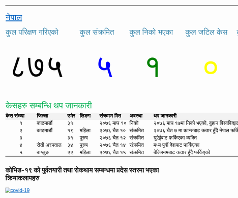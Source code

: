 <div class="alert alert-info" role="alert">

<html xmlns:o="urn:schemas-microsoft-com:office:office"
xmlns:x="urn:schemas-microsoft-com:office:excel"
xmlns="http://www.w3.org/TR/REC-html40">

<head>
<meta http-equiv=Content-Type content="text/html; charset=utf-8">
<meta name=ProgId content=Excel.Sheet>
<meta name=Generator content="Microsoft Excel 15">
<link rel=File-List href="nepal.fld/filelist.xml">
<style id="nepal_27077_Styles">
<!--table
	{mso-displayed-decimal-separator:"\.";
	mso-displayed-thousand-separator:"\,";}
@page
	{margin:.75in .7in .75in .7in;
	mso-header-margin:.3in;
	mso-footer-margin:.3in;}
tr
	{mso-height-source:auto;}
col
	{mso-width-source:auto;}
br
	{mso-data-placement:same-cell;}
.style16
	{color:#0563C1;
	font-size:12.0pt;
	font-weight:400;
	font-style:normal;
	text-decoration:underline;
	text-underline-style:single;
	font-family:Calibri, sans-serif;
	mso-font-charset:0;
	mso-style-name:Hyperlink;
	mso-style-id:8;}
a:link
	{color:#0563C1;
	font-size:12.0pt;
	font-weight:400;
	font-style:normal;
	text-decoration:underline;
	text-underline-style:single;
	font-family:Calibri, sans-serif;
	mso-font-charset:0;}
a:visited
	{color:#954F72;
	font-size:12.0pt;
	font-weight:400;
	font-style:normal;
	text-decoration:underline;
	text-underline-style:single;
	font-family:Calibri, sans-serif;
	mso-font-charset:0;}
.style0
	{mso-number-format:General;
	text-align:general;
	vertical-align:bottom;
	white-space:nowrap;
	mso-rotate:0;
	mso-background-source:auto;
	mso-pattern:auto;
	color:black;
	font-size:12.0pt;
	font-weight:400;
	font-style:normal;
	text-decoration:none;
	font-family:Calibri, sans-serif;
	mso-font-charset:0;
	border:none;
	mso-protection:locked visible;
	mso-style-name:Normal;
	mso-style-id:0;}
td
	{mso-style-parent:style0;
	padding-top:1px;
	padding-right:1px;
	padding-left:1px;
	mso-ignore:padding;
	color:black;
	font-size:12.0pt;
	font-weight:400;
	font-style:normal;
	text-decoration:none;
	font-family:Calibri, sans-serif;
	mso-font-charset:0;
	mso-number-format:General;
	text-align:general;
	vertical-align:bottom;
	border:none;
	mso-background-source:auto;
	mso-pattern:auto;
	mso-protection:locked visible;
	white-space:nowrap;
	mso-rotate:0;}
.xl65
	{mso-style-parent:style16;
	color:#0563C1;
	font-size:20.0pt;
	text-decoration:underline;
	text-underline-style:single;}
.xl66
	{mso-style-parent:style0;
	mso-number-format:"\[$-4000439\]0";
	text-align:left;}
.xl67
	{mso-style-parent:style0;
	vertical-align:middle;}
.xl68
	{mso-style-parent:style0;
	color:#00B050;
	font-size:20.0pt;}
.xl69
	{mso-style-parent:style0;
	font-weight:700;}
.xl70
	{mso-style-parent:style0;
	font-weight:700;
	background:#F2F2F2;
	mso-pattern:black none;}
.xl71
	{mso-style-parent:style0;
	color:#3A87AD;
	font-size:18.0pt;
	font-family:"Helvetica Neue", sans-serif;
	mso-font-charset:0;
	text-align:left;
	vertical-align:middle;}
.xl72
	{mso-style-parent:style0;
	text-align:left;
	vertical-align:middle;}
.xl73
	{mso-style-parent:style0;
	mso-number-format:"\[$-4000439\]0";
	text-align:center;}
.xl74
	{mso-style-parent:style0;
	color:red;
	font-size:75.0pt;
	font-family:"Helvetica Neue", sans-serif;
	mso-font-charset:0;
	mso-number-format:"\[$-4000439\]0";
	text-align:left;}
.xl75
	{mso-style-parent:style0;
	color:black;
	font-size:75.0pt;
	font-family:"Helvetica Neue", sans-serif;
	mso-font-charset:0;
	mso-number-format:"\[$-4000439\]0";
	text-align:center;}
.xl76
	{mso-style-parent:style0;
	font-size:75.0pt;
	text-align:left;}
.xl77
	{mso-style-parent:style0;
	font-size:75.0pt;}
.xl78
	{mso-style-parent:style0;
	color:blue;
	font-size:75.0pt;
	font-family:"Helvetica Neue", sans-serif;
	mso-font-charset:0;
	mso-number-format:"\[$-4000439\]0";
	text-align:center;}
.xl79
	{mso-style-parent:style0;
	color:green;
	font-size:75.0pt;
	font-family:"Helvetica Neue", sans-serif;
	mso-font-charset:0;
	text-align:center;}
.xl80
	{mso-style-parent:style0;
	color:yellow;
	font-size:75.0pt;
	font-family:"Helvetica Neue", sans-serif;
	mso-font-charset:0;
	mso-number-format:"\[$-4000439\]0";
	text-align:center;}
-->
</style>
</head>

<body link="#0563C1" vlink="#954F72">
<!--[if !excel]>&nbsp;&nbsp;<![endif]-->
<!--The following information was generated by Microsoft Excel's Publish as Web
Page wizard.-->
<!--If the same item is republished from Excel, all information between the DIV
tags will be replaced.-->
<!----------------------------->
<!--START OF OUTPUT FROM EXCEL PUBLISH AS WEB PAGE WIZARD -->
<!----------------------------->

<div id="nepal_27077" align=center x:publishsource="Excel">

<table border=0 cellpadding=0 cellspacing=0 width=925 style='border-collapse:
 collapse;table-layout:fixed;width:693pt'>
 <col width=97 style='mso-width-source:userset;mso-width-alt:3114;width:73pt'>
 <col width=95 style='mso-width-source:userset;mso-width-alt:3029;width:71pt'>
 <col width=39 style='mso-width-source:userset;mso-width-alt:1237;width:29pt'>
 <col width=63 style='mso-width-source:userset;mso-width-alt:2005;width:47pt'>
 <col width=93 style='mso-width-source:userset;mso-width-alt:2986;width:70pt'>
 <col width=76 style='mso-width-source:userset;mso-width-alt:2432;width:57pt'>
 <col width=99 style='mso-width-source:userset;mso-width-alt:3157;width:74pt'>
 <col width=104 style='mso-width-source:userset;mso-width-alt:3328;width:78pt'>
 <col width=56 style='mso-width-source:userset;mso-width-alt:1792;width:42pt'>
 <col width=116 style='mso-width-source:userset;mso-width-alt:3712;width:87pt'>
 <col width=87 style='width:65pt'>
 <tr height=21 style='height:16.0pt'>
  <td height=21 width=97 style='height:16.0pt;width:73pt'></td>
  <td width=95 style='width:71pt'></td>
  <td width=39 style='width:29pt'></td>
  <td width=63 style='width:47pt'></td>
  <td width=93 style='width:70pt'></td>
  <td width=76 style='width:57pt'></td>
  <td width=99 style='width:74pt'></td>
  <td width=104 style='width:78pt'></td>
  <td width=56 style='width:42pt'></td>
  <td width=116 style='width:87pt'></td>
  <td width=87 style='width:65pt'></td>
 </tr>
 <tr height=35 style='height:26.0pt'>
  <td height=35 class=xl65 align=left style='height:26.0pt'><a
  href="https://www.mohp.gov.np/en/news/577-corona-updates"><span
  style='font-size:20.0pt'>नेपाल</span></a></td>
  <td colspan=10 style='mso-ignore:colspan'></td>
 </tr>
 <tr class=xl67 height=49 style='mso-height-source:userset;height:37.0pt'>
  <td height=49 class=xl71 colspan=3 style='height:37.0pt;mso-ignore:colspan'>कुल
  परिक्षण गरिएको</td>
  <td class=xl71 colspan=2 style='mso-ignore:colspan'>कुल संक्रमित</td>
  <td class=xl71 colspan=2 style='mso-ignore:colspan'>कुल निको भएका</td>
  <td class=xl71 colspan=2 style='mso-ignore:colspan'>कुल जटिल केस</td>
  <td class=xl71>कुल मृत्यु</td>
  <td class=xl67></td>
 </tr>
 <tr class=xl77 height=128 style='height:96.0pt'>
  <td colspan=2 height=128 class=xl75 style='height:96.0pt'>८७५</td>
  <td class=xl76></td>
  <td colspan=2 class=xl78>५</td>
  <td colspan=2 class=xl79>१&nbsp;</td>
  <td colspan=2 class=xl80>०</td>
  <td class=xl74>०</td>
  <td class=xl77></td>
 </tr>
 <tr height=21 style='height:16.0pt'>
  <td height=21 colspan=11 style='height:16.0pt;mso-ignore:colspan'></td>
 </tr>
 <tr class=xl68 height=35 style='height:26.0pt'>
  <td height=35 class=xl68 colspan=5 align=left style='height:26.0pt;
  mso-ignore:colspan'>केसहरु सम्बन्धि थप जानकारी</td>
  <td class=xl68></td>
  <td class=xl68></td>
  <td class=xl68></td>
  <td class=xl68></td>
  <td class=xl68></td>
  <td class=xl68></td>
 </tr>
 <tr class=xl69 height=21 style='height:16.0pt'>
  <td height=21 class=xl70 align=left style='height:16.0pt'>केस संख्या</td>
  <td class=xl70 align=left>जिल्ला</td>
  <td class=xl70 align=left>उमेर</td>
  <td class=xl70 align=left>लिङग</td>
  <td class=xl70 align=left>संक्रमण मित<span style='display:none'>ि</span></td>
  <td class=xl70 align=left>अवस्था</td>
  <td class=xl70 align=left>थप जानकारी</td>
  <td class=xl70>&nbsp;</td>
  <td class=xl70>&nbsp;</td>
  <td class=xl70>&nbsp;</td>
  <td class=xl69></td>
 </tr>
 <tr height=21 style='height:16.0pt'>
  <td height=21 class=xl73 style='height:16.0pt'>१</td>
  <td align=left>काठमाडौं</td>
  <td class=xl66>३१</td>
  <td></td>
  <td align=left>२०७६ माघ १०</td>
  <td align=left>निको</td>
  <td colspan=5 align=left style='mso-ignore:colspan'>२०७६ माघ १७मा निको भएको,
  वुहान विश्वविद्यालयका विद्यार्थी</td>
 </tr>
 <tr height=21 style='height:16.0pt'>
  <td height=21 class=xl73 style='height:16.0pt'>२</td>
  <td align=left>काठमाडौं</td>
  <td class=xl66>१९</td>
  <td align=left>महिला</td>
  <td align=left>२०७६ चैत १०</td>
  <td align=left>संक्रमित</td>
  <td colspan=5 align=left style='mso-ignore:colspan'>२०७६ चैत ७ मा फ्रान्सबाट
  कतार हुँदै नेपाल फर्किएको विद्यार्थी</td>
 </tr>
 <tr height=21 style='height:16.0pt'>
  <td height=21 class=xl73 style='height:16.0pt'>३</td>
  <td></td>
  <td class=xl66>३१</td>
  <td align=left>पुरुष</td>
  <td align=left>२०७६ चैत १२</td>
  <td align=left>संक्रमित</td>
  <td colspan=2 align=left style='mso-ignore:colspan'>युऐईबाट फर्किएका व्यक्ति</td>
  <td colspan=3 style='mso-ignore:colspan'></td>
 </tr>
 <tr height=21 style='height:16.0pt'>
  <td height=21 class=xl73 style='height:16.0pt'>४</td>
  <td align=left>सेती अस्पताल<span style='display:none'>, धनगडि</span></td>
  <td class=xl66>३४</td>
  <td align=left>पुरुष</td>
  <td align=left>२०७६ चैत १४</td>
  <td align=left>संक्रमित</td>
  <td colspan=2 align=left style='mso-ignore:colspan'>मध्य पुर्वी देशबाट
  फर्किएका</td>
  <td colspan=3 style='mso-ignore:colspan'></td>
 </tr>
 <tr height=21 style='height:16.0pt'>
  <td height=21 class=xl73 style='height:16.0pt'>५</td>
  <td align=left>बाग्लुङ</td>
  <td class=xl66>२२</td>
  <td align=left>महिला</td>
  <td align=left>२०७६ चैत १५</td>
  <td align=left>संक्रमित</td>
  <td colspan=3 align=left style='mso-ignore:colspan'>बेल्जियमबाट कतार हुँदै
  फर्किएको</td>
  <td colspan=2 style='mso-ignore:colspan'></td>
 </tr>
 <tr height=0 style='display:none'>
  <td width=97 style='width:73pt'></td>
  <td width=95 style='width:71pt'></td>
  <td width=39 style='width:29pt'></td>
  <td width=63 style='width:47pt'></td>
  <td width=93 style='width:70pt'></td>
  <td width=76 style='width:57pt'></td>
  <td width=99 style='width:74pt'></td>
  <td width=104 style='width:78pt'></td>
  <td width=56 style='width:42pt'></td>
  <td width=116 style='width:87pt'></td>
  <td width=87 style='width:65pt'></td>
 </tr>
</table>

</div>


<!----------------------------->
<!--END OF OUTPUT FROM EXCEL PUBLISH AS WEB PAGE WIZARD-->
<!----------------------------->
</body>

</html>









<h2> कोभिड-१९ को पुर्वतयारी तथा रोकथाम सम्बन्धमा प्रदेस स्तरमा भएका क्रियाकलापहरु</h2>
<a href = "https://www.mohp.gov.np/attachments/article/577/कोरोना%20सम्बन्धी%20प्रदेशस्तरका%20कि्याकलापहरु.jpg" target = "_blank">
![covid-19](images/province.jpg)
</a>
